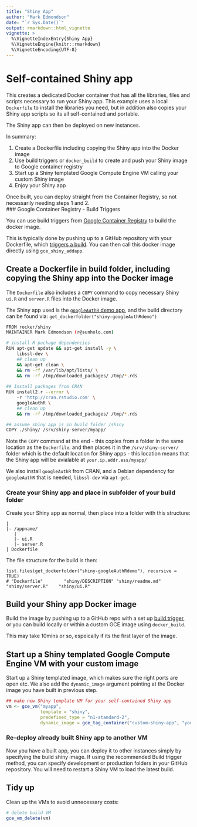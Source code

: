 ```yaml
---
title: "Shiny App"
author: "Mark Edmondson"
date: "`r Sys.Date()`"
output: rmarkdown::html_vignette
vignette: >
  %\VignetteIndexEntry{Shiny App}
  %\VignetteEngine{knitr::rmarkdown}
  %\VignetteEncoding{UTF-8}
---
```


# Self-contained Shiny app

This creates a dedicated Docker container that has all the libraries, files and scripts necessary to run your Shiny app. 
This example uses a local `Dockerfile` to install the libraries you need, 
but in addition also copies your Shiny app scripts so its all self-contained and portable. 

The Shiny app can then be deployed on new instances.

In summary:

1. Create a Dockerfile including copying the Shiny app into the Docker image
2. Use build triggers or `docker_build` to create and push your Shiny image to Google container registry
3. Start up a Shiny templated Google Compute Engine VM calling your custom Shiny image
5. Enjoy your Shiny app

Once built, you can deploy straight from the Container Registry, so not necessarily needing steps 1 and 2.  
### Google Container Registry - Build Triggers

You can use build triggers from [Google Container Registry](https://cloud.google.com/container-registry/) to build the docker image.  

This is typically done by pushing up to a GitHub repository with your Dockerfile, which [triggers a build](https://cloud.google.com/container-builder/docs/concepts/creating-build-triggers).  You can then call this docker image directly using `gce_shiny_addapp`.

## Create a Dockerfile in build folder, including copying the Shiny app into the Docker image

The `Dockerfile` also includes a `COPY` command to copy necessary Shiny `ui.R` and `server.R` files into the Docker image. 

The Shiny app used is the [`googleAuthR` demo app](https://mark.shinyapps.io/googleAuthRexample/), and the build directory can be found via: `get_dockerfolder("shiny-googleAuthRdemo")`

```sh
FROM rocker/shiny
MAINTAINER Mark Edmondson (r@sunholo.com)

# install R package dependencies
RUN apt-get update && apt-get install -y \
    libssl-dev \
    ## clean up
    && apt-get clean \ 
    && rm -rf /var/lib/apt/lists/ \ 
    && rm -rf /tmp/downloaded_packages/ /tmp/*.rds
    
## Install packages from CRAN
RUN install2.r --error \ 
    -r 'http://cran.rstudio.com' \
    googleAuthR \
    ## clean up
    && rm -rf /tmp/downloaded_packages/ /tmp/*.rds

## assume shiny app is in build folder /shiny
COPY ./shiny/ /srv/shiny-server/myapp/

```

Note the `COPY` command at the end - this copies from a folder in the same location as the `Dockerfile`. and then places it in the `/srv/shiny-server/` folder which is the default location for Shiny apps - this location means that the Shiny app will be avialable at `your.ip.addr.ess/myapp/`

We also install `googleAuthR` from CRAN, and a Debian dependency for `googleAuthR` that is needed, `libssl-dev` via `apt-get`.

### Create your Shiny app and place in subfolder of your build folder

Create your Shiny app as normal, then place into a folder with this structure:

```
|
|- /appname/
   |
   |- ui.R
   |- server.R
| Dockerfile

```

The file structure for the build is then:
```
list.files(get_dockerfolder("shiny-googleAuthRdemo"), recursive = TRUE)
# "Dockerfile"        "shiny/DESCRIPTION" "shiny/readme.md"   "shiny/server.R"    "shiny/ui.R"
```

## Build your Shiny app Docker image


Build the image by pushing up to a GitHub repo with a set up [build trigger](https://cloud.google.com/container-builder/docs/concepts/creating-build-triggers), or you can build locally or within a custom GCE image using `docker_build`.

This may take 10mins or so, espeically if its the first layer of the image. 

## Start up a Shiny templated Google Compute Engine VM with your custom image

Start up a Shiny templated image, which makes sure the right ports are open etc.  We also add the `dynamic_image` argument pointing at the Docker image you have built in previous step.

```r
## make new Shiny template VM for your self-contained Shiny app
vm <- gce_vm("myapp", 
             template = "shiny",
             predefined_type = "n1-standard-2",
             dynamic_image = gce_tag_container("custom-shiny-app", "your-project"))
```

### Re-deploy already built Shiny app to another VM

Now you have a built app, you can deploy it to other instances simply by specifying the build shiny image.  If using the recommended Build trigger method, you can specify development or production folders in your GitHub repository.  You will need to restart a Shiny VM to load the latest build. 

## Tidy up

Clean up the VMs to avoid unnecessary costs:

```r
# delete build VM
gce_vm_delete(vm)
```
